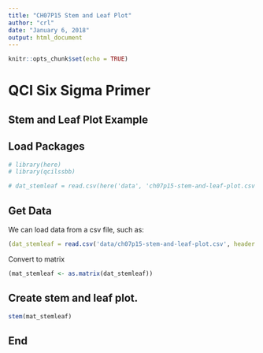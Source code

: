 ```yaml
---
title: "CH07P15 Stem and Leaf Plot"
author: "crl"
date: "January 6, 2018"
output: html_document
---
```


```r
knitr::opts_chunk$set(echo = TRUE)
```

# QCI Six Sigma Primer
## Stem and Leaf Plot Example

## Load Packages
```r
# library(here)
# library(qcilssbb)
```

```r
# dat_stemleaf = read.csv(here('data', 'ch07p15-stem-and-leaf-plot.csv'), header = TRUE, stringsAsFactors = FALSE
```

## Get Data
We can load data from a csv file, such as:
```r
(dat_stemleaf = read.csv('data/ch07p15-stem-and-leaf-plot.csv', header = FALSE, stringsAsFactors = FALSE))
```

Convert to matrix
```r
(mat_stemleaf <- as.matrix(dat_stemleaf))
```

## Create stem and leaf plot.
```r
stem(mat_stemleaf)
```

## End
